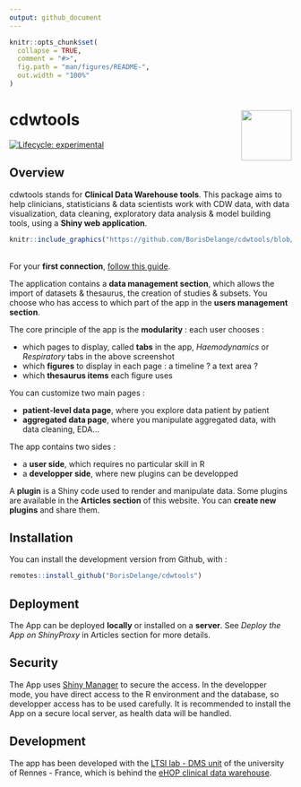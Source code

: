 ```yaml
---
output: github_document
---
```


<!-- README.md is generated from README.Rmd. Please edit that file -->

```r
knitr::opts_chunk$set(
  collapse = TRUE,
  comment = "#>",
  fig.path = "man/figures/README-",
  out.width = "100%"
)
```

# cdwtools <a href="https://borisdelange.github.io/cdwtools/index.html"><img src="inst/app/www/hex-cdwtools.png" align="right" height="90" /></a>

<!-- badges: start -->
[![Lifecycle: experimental](https://img.shields.io/badge/lifecycle-experimental-orange.svg)](https://lifecycle.r-lib.org/articles/stages.html#experimental)
<!-- badges: end -->

## Overview

cdwtools stands for **Clinical Data Warehouse tools**. This package aims to help clinicians, statisticians & data scientists work with CDW data, with data visualization, data cleaning, exploratory data analysis & model building tools, using a **Shiny web application**.

```r
knitr::include_graphics("https://github.com/BorisDelange/cdwtools/blob/master/inst/app/www/get_started/patient_lvl_first_connection.png?raw=true")
```

<br />
For your **first connection**, [follow this guide](https://borisdelange.github.io/cdwtools/articles/cdwtools.html).

The application contains a **data management section**, which allows the import of datasets & thesaurus, the creation of studies & subsets. You choose who has access to which part of the app in the **users management section**.

The core principle of the app is the **modularity** : each user chooses : 

- which pages to display, called **tabs** in the app, *Haemodynamics* or *Respiratory* tabs in the above screenshot
- which **figures** to display in each page : a timeline ? a text area ?
- which **thesaurus items** each figure uses

You can customize two main pages :

- **patient-level data page**, where you explore data patient by patient
- **aggregated data page**, where you manipulate aggregated data, with data cleaning, EDA...

The app contains two sides : 

- a **user side**, which requires no particular skill in R
- a **developper side**, where new plugins can be developped

A **plugin** is a Shiny code used to render and manipulate data.
Some plugins are available in the **Articles section** of this website. You can **create new plugins** and share them.

## Installation

<!--You can install the released version of cdwtools from [CRAN](https://CRAN.R-project.org) with:

``` r
install.packages("cdwtools")
```
-->

You can install the development version from Github, with :
``` r
remotes::install_github("BorisDelange/cdwtools")
```

## Deployment

The App can be deployed **locally** or installed on a **server**. See *Deploy the App on ShinyProxy* in Articles section for more details.

## Security

The App uses [Shiny Manager](https://github.com/datastorm-open/shinymanager) to secure the access.
In the developper mode, you have direct access to the R environment and the database, so developper access has to be used carefully.
It is recommended to install the App on a secure local server, as health data will be handled.

## Development

The app has been developed with the [LTSI lab - DMS unit](https://www.ltsi.univ-rennes1.fr/) of the university of Rennes - France, which is behind the [eHOP clinical data warehouse](https://centrededonneescliniques.univ-rennes1.fr/ehop).
